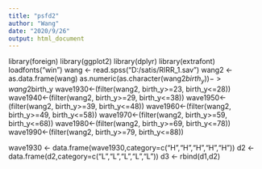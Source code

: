 ```yaml
---
title: "psfd2"
author: "Wang"
date: "2020/9/26"
output: html_document
---
```


library(foreign)
library(ggplot2)
library(dplyr)
library(extrafont)
loadfonts("win")
wang <- read.spss("D:/satis/RIRR_1.sav")
wang2 <- as.data.frame(wang)
as.numeric(as.character(wang2$birth_y)) ->wang2$birth_y
wave1930<-(filter(wang2, birth_y>=23, birth_y<=28))
wave1940<-(filter(wang2, birth_y>=29, birth_y<=38))
wave1950<-(filter(wang2, birth_y>=39, birth_y<=48))
wave1960<-(filter(wang2, birth_y>=49, birth_y<=58)) wave1970<-(filter(wang2, birth_y>=59, birth_y<=68))
wave1980<-(filter(wang2, birth_y>=69, birth_y<=78))
wave1990<-(filter(wang2, birth_y>=79, birth_y<=88))

wave1930 <- data.frame(wave1930,category=c("H","H","H","H","H"))
d2 <- data.frame(d2,category=c("L","L","L","L","L"))
d3 <- rbind(d1,d2)